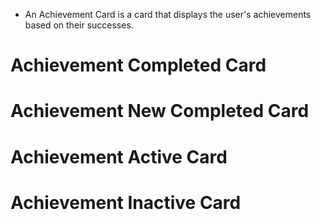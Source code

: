 
<Meta title="Achievements/AchievementCard" component={AchievementCard} />

-   An Achievement Card is a card that displays the user's achievements based on their successes.

# Achievement Completed Card

<Story name="Achievement Completed Card">
    <AchievementCard
        achievementState={'COMPLETED'}
        image={KanufahrtDschungel}
        alt="ein Polaroid Bild von Loki auf einer Kanufahrt durch den Dschungel"
        newAchievement={false}
        subtitle="Gitarre für Anfänger"
        title="1. durchgeführter Termin"
    />
</Story>

# Achievement New Completed Card

<Story name="New Achievement Completed Card">
    <AchievementCard
        achievementState={AchievementState.COMPLETED}
        image={KanufahrtDschungel}
        alt="ein Polaroid Bild von Loki auf einer Kanufahrt durch den Dschungel"
        newAchievement
        subtitle="Gitarre für Anfänger"
        title="1. durchgeführter Termin"
    />
</Story>

# Achievement Active Card

<Story name="Achievement Active Card">
    <AchievementCard
        achievementState={AchievementState.ACTIVE}
        actionType={ActionTypes.WAIT}
        image={KanufahrtDschungel}
        alt="ein Polaroid Bild von Loki auf einer Kanufahrt durch den Dschungel"
        newAchievement
        subtitle="Gitarre für Anfänger"
        title="1. durchgeführter Termin"
        maxSteps={3}
        currentStep={1}
        actionDescription="Kurs in Prüfung"
    />
</Story>

# Achievement Inactive Card

<Story name="Achievement Inactive Card">
    <AchievementCard
        achievementState={AchievementState.INACTIVE}
        image={KanufahrtDschungel}
        alt="ein Polaroid Bild von Loki auf einer Kanufahrt durch den Dschungel"
        newAchievement
        subtitle="Gitarre für Anfänger"
        title="1. durchgeführter Termin"
        maxSteps={5}
        currentStep={0}
        actionDescription="Schließe alle Lektionen ab, um diesen Erfolg zu erhalten"
    />
</Story>

